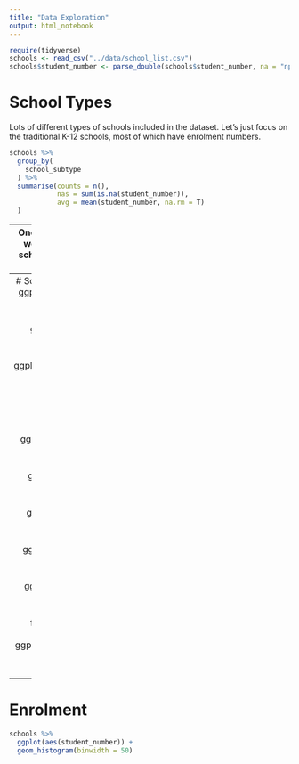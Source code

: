```yaml
---
title: "Data Exploration"
output: html_notebook
---
```



```r
require(tidyverse)
schools <- read_csv("../data/school_list.csv")
schools$student_number <- parse_double(schools$student_number, na = "np")

```

# School Types
Lots of different types of schools included in the dataset. Let's just focus on the traditional K-12 schools, most of which have enrolment numbers.

```r
schools %>% 
  group_by(
    school_subtype
  ) %>% 
  summarise(counts = n(),
            nas = sum(is.na(student_number)),
            avg = mean(student_number, na.rm = T)
  )
```

-----
Once we filter out the other types, we are left with...
```r
schools <- schools %>%
  filter(grepl("[0-9]", school_subtype))

schools %>% 
  group_by(
    school_subtype,
    level_of_schooling
  ) %>% 
  summarise(
    count = n()
  )
```

-----
# School attributes
```r
schools %>% 
  ggplot(aes(late_opening_school)) +
  geom_bar()

schools %>% 
  ggplot(aes(school_gender)) +
  geom_bar()

schools %>% 
  ggplot(aes(intensive_english_centre)) +
  geom_bar()

schools %>% 
  ggplot(aes(preschool_ind)) +
  geom_bar()

schools %>% 
  ggplot(aes(distance_education)) +
  geom_bar()

schools %>% 
  ggplot(aes(school_subtype)) +
  geom_bar() +
  coord_flip()

schools %>% 
  ggplot(aes(selective_school)) +
  geom_bar()

schools %>% 
  ggplot(aes(level_of_schooling)) +
  geom_bar() +
  coord_flip()

schools %>% 
  ggplot(aes(opportunity_class)) +
  geom_bar()

schools %>% 
  filter(school_specialty_type != "Comprehensive") %>% 
  ggplot(aes(school_specialty_type)) +
  geom_bar() +
  coord_flip()

```

-----
# Enrolment
```r
schools %>% 
  ggplot(aes(student_number)) +
  geom_histogram(binwidth = 50)

```

